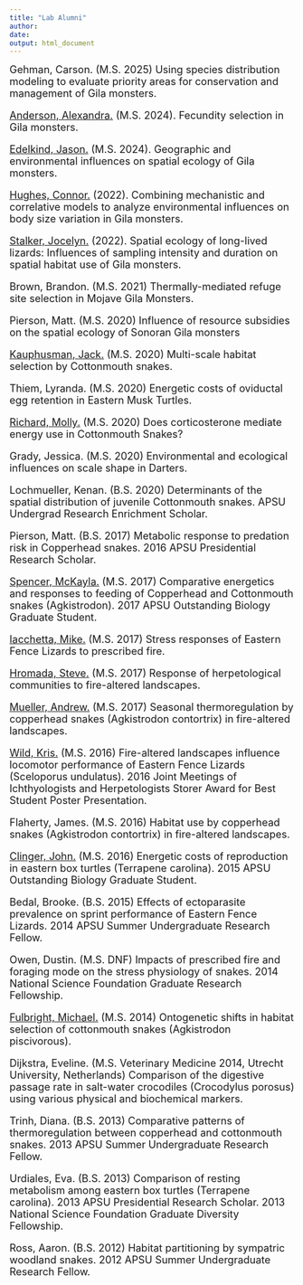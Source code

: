 ```yaml
---
title: "Lab Alumni"
author:
date: 
output: html_document
---
```

<font size="4">
Gehman, Carson. (M.S. 2025) Using species distribution modeling to evaluate priority areas for conservation and management of Gila monsters.

[Anderson, Alexandra.](https://aeanderson07.github.io/AlexandraAnderson/)
(M.S. 2024). Fecundity selection in Gila monsters.

[Edelkind, Jason.](https://jasonedelkind.github.io/github12/) (M.S. 2024). Geographic and environmental influences on spatial ecology of Gila monsters.

[Hughes, Connor.](https://cjhughes926.github.io/) (2022). Combining mechanistic and correlative models to analyze environmental influences on body size variation in Gila monsters.

[Stalker, Jocelyn.](https://jocelynstalker.github.io) (2022). Spatial ecology of long-lived lizards: Influences of sampling intensity and duration on spatial habitat use of Gila monsters.

Brown, Brandon. (M.S. 2021) Thermally-mediated refuge site selection in Mojave Gila Monsters.

Pierson, Matt. (M.S. 2020) Influence of resource subsidies on the spatial ecology of Sonoran Gila monsters

[Kauphusman, Jack.](https://jackkauphusman.wixsite.com/mysite) (M.S. 2020) Multi-scale habitat selection by Cottonmouth snakes.

Thiem, Lyranda. (M.S. 2020) Energetic costs of oviductal egg retention in Eastern Musk Turtles.

[Richard, Molly.](https://mollyarichard.github.io/Website/) (M.S. 2020) Does corticosterone mediate energy use in Cottonmouth Snakes?

Grady, Jessica. (M.S. 2020) Environmental and ecological influences on scale shape in Darters.

Lochmueller, Kenan. (B.S. 2020) Determinants of the spatial distribution of juvenile Cottonmouth snakes. APSU Undergrad Research Enrichment Scholar.

Pierson, Matt. (B.S. 2017) Metabolic response to predation risk in Copperhead snakes. 2016 APSU Presidential Research Scholar.

[Spencer, McKayla.](https://mspencer99.weebly.com/) (M.S. 2017) Comparative energetics and responses to feeding of Copperhead and Cottonmouth snakes (Agkistrodon). 2017 APSU Outstanding Biology Graduate Student.

[Iacchetta, Mike.](https://www.sciencebase.gov/catalog/catalogParty/show?partyId=77368) (M.S. 2017) Stress responses of Eastern Fence Lizards to prescribed fire.

[Hromada, Steve.](https://scholar.google.com/citations?hl=en&user=-NVcSfvJiNsC&view_op=list_works&sortby=pubdate) (M.S. 2017) Response of herpetological communities to fire-altered landscapes.

[Mueller, Andrew.](https://www.sciencebase.gov/catalog/catalogParty/show?partyId=60957) (M.S. 2017) Seasonal thermoregulation by copperhead snakes (Agkistrodon contortrix) in fire-altered landscapes.

[Wild, Kris.](https://www.kwildresearch.com/) (M.S. 2016) Fire-altered landscapes influence locomotor performance of Eastern Fence Lizards (Sceloporus undulatus). 2016 Joint Meetings of Ichthyologists and Herpetologists Storer Award for Best Student Poster Presentation.

Flaherty, James. (M.S. 2016) Habitat use by copperhead snakes (Agkistrodon contortrix) in fire-altered landscapes.

[Clinger, John.](https://www.coursicle.com/mcla/professors/Jonathan+Clinger/) (M.S. 2016) Energetic costs of reproduction in eastern box turtles (Terrapene carolina). 2015 APSU Outstanding Biology Graduate Student.

Bedal, Brooke. (B.S. 2015) Effects of ectoparasite prevalence on sprint performance of Eastern Fence Lizards. 2014 APSU Summer Undergraduate Research Fellow.

Owen, Dustin. (M.S. DNF) Impacts of prescribed fire and foraging mode on the stress physiology of snakes. 2014 National Science Foundation Graduate Research Fellowship.

[Fulbright, Michael.](https://fulbrightm.wixsite.com/biology) (M.S. 2014) Ontogenetic shifts in habitat selection of cottonmouth snakes (Agkistrodon piscivorous).

Dijkstra, Eveline. (M.S. Veterinary Medicine 2014, Utrecht University, Netherlands) Comparison of the digestive passage rate in salt-water crocodiles (Crocodylus porosus) using various physical and biochemical markers.

Trinh, Diana. (B.S. 2013) Comparative patterns of thermoregulation between copperhead and cottonmouth snakes. 2013 APSU Summer Undergraduate Research Fellow.

Urdiales, Eva. (B.S. 2013) Comparison of resting metabolism among eastern box turtles (Terrapene carolina). 2013 APSU Presidential Research Scholar. 2013 National Science Foundation Graduate Diversity Fellowship.

Ross, Aaron. (B.S. 2012) Habitat partitioning by sympatric woodland snakes. 2012 APSU Summer Undergraduate Research Fellow.
